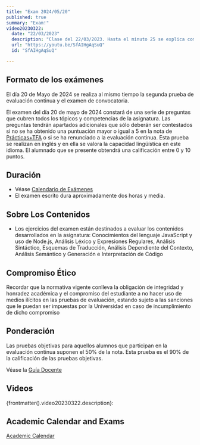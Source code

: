 ```yaml
---
title: "Exam 2024/05/20"
published: true
summary: "Exam!"
video20230322:
  date: "22/03/2023"
  description: "Clase del 22/03/2023. Hasta el minuto 25 se explica como realizar el examen parcial del curso 22/23. Le será muy útil para preparar el próximo examen del 01/04. A partir del minuto 25 se explican las bases para la práctica functions"
  url: "https://youtu.be/SfAIHgAqSuQ"
  id: "SfAIHgAqSuQ"

---
```


## Formato de los exámenes 

El día 20 de Mayo de 2024 se realiza al mismo tiempo la segunda prueba de evaluación continua y el examen de convocatoria.

El examen del día 20 de mayo de 2024 constará de una serie de preguntas que cubren todos los tópicos y competencias de la asignatura. Las preguntas tendrán apartados adicionales que sólo deberán ser contestados si no se ha obtenido una puntuación mayor o igual a 5 en la nota de [Prácticas+TFA](https://campusingenieriaytecnologia2324.ull.es/mod/assign/view.php?id=1929) o si se ha renunciado a la evaluación continua. Esta prueba se realizan en inglés y en ella se valora la capacidad lingüística en este idioma.
El alumnado que se presente obtendrá una calificación entre 0 y  10 puntos.

## Duración

* Véase [Calendario de Exámenes](https://ull-pl.vercel.app/schedules#exam-dates)
* El examen escrito dura aproximadamente dos horas y media.  

## Sobre Los Contenidos

* Los ejercicios del examen están destinados a evaluar los contenidos desarrollados en la asignatura: Conocimientos del lenguaje JavaScript y uso de Node.js, Análisis Léxico y Expresiones Regulares, Análisis Sintáctico, Esquemas de Traducción, Análisis Dependiente del Contexto, Análisis Semántico y Generación e Interpretación de Código

## Compromiso Ético

Recordar que la normativa vigente conlleva la obligación de  integridad y honradez
académica y el compromiso del estudiante a no hacer uso de medios ilícitos en las pruebas
de evaluación, estando sujeto a las sanciones que le puedan ser impuestas por la
Universidad en caso de incumplimiento de dicho compromiso

## Ponderación

Las pruebas objetivas para aquellos alumnos que participan en la evaluación continua suponen el 50% de la nota. Esta prueba es el 90% de la calificación de las pruebas objetivas.

Véase la
[Guía Docente](https://www.ull.es/apps/guias/guias/view_guide_course/2223/139263121/)

## Videos

{frontmatter().video20230322.description}:

<Videos ids={[frontmatter().video20230322.id]}></Videos>

## Academic Calendar and Exams

[Academic Calendar](/schedules#academic-calendar)

